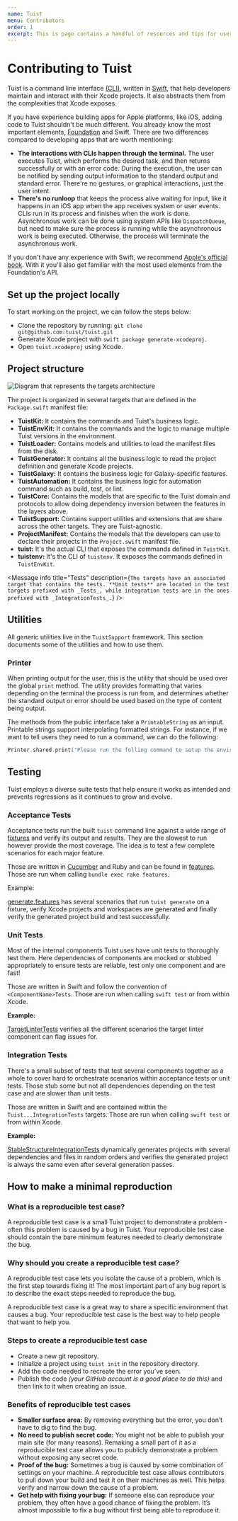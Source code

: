 ```yaml
---
name: Tuist
menu: Contributors
order: 1
excerpt: This is page contains a handful of resources and tips for users that are interested in contributing to the project. From how the project is structured to what utilities are available, including bits about the testing strategies that we follow.
---
```



# Contributing to Tuist

Tuist is a command line interface [(CLI)](https://en.wikipedia.org/wiki/Command-line_interface),
written in [Swift](https://www.apple.com/de/swift/),
that help developers maintain and interact with their Xcode projects.
It also abstracts them from the complexities that Xcode exposes.

If you have experience building apps for Apple platforms,
like iOS,
adding code to Tuist shouldn't be much different.
You already know the most important elements,
[Foundation](https://developer.apple.com/documentation/foundation) and Swift. There are two differences compared to developing apps that are worth mentioning:

- **The interactions with CLIs happen through the terminal.**
  The user executes Tuist,
  which performs the desired task,
  and then returns successfully or with an error code.
  During the execution,
  the user can be notified by sending output information to the standard output and standard error.
  There're no gestures, or graphical interactions,
  just the user intent.
- **There's no runloop** that keeps the process alive waiting for input,
  like it happens in an iOS app when the app receives system or user events.
  CLIs run in its process and finishes when the work is done.
  Asynchronous work can be done using system APIs like `DispatchQueue`,
  but need to make sure the process is running while the asynchronous work is being executed.
  Otherwise,
  the process will terminate the asynchronous work.

If you don't have any experience with Swift,
we recommend [Apple's official book](https://docs.swift.org/swift-book/).
With it you'll also get familiar with the most used elements from the Foundation's API.

## Set up the project locally

To start working on the project, we can follow the steps below:

- Clone the repository by running: `git clone git@github.com:tuist/tuist.git`
- Generate Xcode project with `swift package generate-xcodeproj`.
- Open `tuist.xcodeproj` using Xcode.

<Message
  info
  title="Xcode"
  description="Xcode needs to be installed in your system. If not, you can install it from the macOS App Store. After the installation, open it once to accept some licenses and install some additional components."
/>

## Project structure

![Diagram that represents the targets architecture](assets/architecture.png)

The project is organized in several targets that are defined in the `Package.swift` manifest file:

- **TuistKit:** It contains the commands and Tuist's business logic.
- **TuistEnvKit:** It contains the commands and the logic to manage multiple Tuist versions in the environment.
- **TuistLoader:** Contains models and utilities to load the manifest files from the disk.
- **TuistGenerator:** It contains all the business logic to read the project definition and generate Xcode projects.
- **TuistGalaxy:** It contains the business logic for Galaxy-specific features.
- **TuistAutomation:** It contains the business logic for automation command such as build, test, or lint.
- **TuistCore:** Contains the models that are specific to the Tuist domain and protocols to allow doing dependency inversion between the features in the layers above.
- **TuistSupport:** Contains support utilities and extensions that are share across the other targets. They are Tuist-agnostic.
- **ProjectManifest:** Contains the models that the developers can use to declare their projects in the `Project.swift` manifest file.
- **tuist:** It's the actual CLI that exposes the commands defined in `TuistKit`.
- **tuistenv:** It's the CLI of `tuistenv`. It exposes the commands defined in `TuistEnvKit`.

<Message
  info
  title="Package.swift"
  description="The Package.swift file declares the structure of our project (a Swift package) and the Swift Package Manager uses it to generate the Xcode project and provide us with a set of commands to interact with it, like 'swift build'"
/>
<Message
  info
  title="Tests"
  description={`The targets have an associated target that contains the tests. **Unit tests** are located in the test targets prefixed with _Tests_, while integration tests are in the ones prefixed with _IntegrationTests_.`}
/>

## Utilities

All generic utilities live in the `TuistSupport` framework. This section documents some of the utilities and how to use them.

### Printer

When printing output for the user, this is the utility that should be used over the global `print` method. The utility provides formatting that varies depending on the terminal the process is run from, and determines whether the standard output or error should be used based on the type of content being output.

The methods from the public interface take a `PrintableString` as an input. Printable strings support interpolating formatted strings. For instance, if we want to tell users they need to run a command, we can do the following:

```swift
Printer.shared.print("Please run the folling command to setup the environment: \(.command("tuist up"))")
```

## Testing

Tuist employs a diverse suite tests that help ensure it works as intended and prevents regressions as it continues to grow and evolve.

### Acceptance Tests

Acceptance tests run the built `tuist` command line against a wide range of [fixtures](/https://github.com/tuist/tuist/tree/master/fixtures) and verify its output and results. They are the slowest to run however provide the most coverage. The idea is to test a few complete scenarios for each major feature.

Those are written in [Cucumber](https://cucumber.io/docs) and Ruby and can be found in [features](/https://github.com/tuist/tuist/tree/master/features). Those are run when calling `bundle exec rake features`.

Example:

[generate.features](https://github.com/tuist/tuist/blob/master/features/generate.feature) has several scenarios that run `tuist generate` on a fixture, verify Xcode projects and workspaces are generated and finally verify the generated project build and test successfully.

### Unit Tests

Most of the internal components Tuist uses have unit tests to thoroughly test them. Here dependencies of components are mocked or stubbed appropriately to ensure tests are reliable, test only one component and are fast!

Those are written in Swift and follow the convention of `<ComponentName>Tests`. Those are run when calling `swift test` or from within Xcode.

**Example:**

[TargetLinterTests](https://github.com/tuist/tuist/blob/master/Tests/TuistGeneratorTests/Linter/TargetLinterTests.swift) verifies all the different scenarios the target linter component can flag issues for.

### Integration Tests

There's a small subset of tests that test several components together as a whole to cover hard to orchestrate scenarios within acceptance tests or unit tests. Those stub some but not all dependencies depending on the test case and are slower than unit tests.

Those are written in Swift and are contained within the `Tuist...IntegrationTests` targets. Those are run when calling `swift test` or from within Xcode.

**Example:**

[StableStructureIntegrationTests](https://github.com/tuist/tuist/blob/master/Tests/TuistIntegrationTests/Generator/StableStructureIntegrationTests.swift) dynamically generates projects with several dependencies and files in random orders and verifies the generated project is always the same even after several generation passes.

## How to make a minimal reproduction

### What is a reproducible test case?

A reproducible test case is a small Tuist project to demonstrate a problem - often this problem is caused by a bug in Tuist. Your reproducible test case should contain the bare minimum features needed to clearly demonstrate the bug.

### Why should you create a reproducible test case?

A reproducible test case lets you isolate the cause of a problem, which is the first step towards fixing it! The most important part of any bug report is to describe the exact steps needed to reproduce the bug.

A reproducible test case is a great way to share a specific environment that causes a bug. Your reproducible test case is the best way to help people that want to help you.

### Steps to create a reproducible test case

- Create a new git repository.
- Initialize a project using `tuist init` in the repository directory.
- Add the code needed to recreate the error you’ve seen.
- Publish the code _(your GitHub account is a good place to do this)_ and then link to it when creating an issue.

### Benefits of reproducible test cases

- **Smaller surface area:** By removing everything but the error, you don’t have to dig to find the bug.
- **No need to publish secret code:** You might not be able to publish your main site (for many reasons). Remaking a small part of it as a reproducible test case allows you to publicly demonstrate a problem without exposing any secret code.
- **Proof of the bug:** Sometimes a bug is caused by some combination of settings on your machine. A reproducible test case allows contributors to pull down your build and test it on their machines as well. This helps verify and narrow down the cause of a problem.
- **Get help with fixing your bug:** If someone else can reproduce your problem, they often have a good chance of fixing the problem. It’s almost impossible to fix a bug without first being able to reproduce it.
